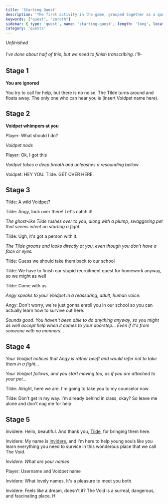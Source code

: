 ```yaml
---
title: 'Starting Quest'
description: 'The first activity in the game, grouped together as a quest for brevity.'
keywords: ["quest", "zeroth"]
sidebar: { type: 'quest', name: 'starting-quest', length: 'long', location: "Garden of Consiousness & The Institute", starterNPC: "Tilde", reward: "None", requirements: "None" }
category: 'quests'
---
```


*Unfinished*
###### I've done about half of this, but we need to finish transcribing. I'll-

## Stage 1

**You are ignored**

You try to call for help, but there is no noise. The Tilde turns around and floats away. The only one who can hear you is (insert Voidpet name here).

## Stage 2

**Voidpet whimpers at you**

Player: What should I do?

*Voidpet nods*

Player: Ok, I got this

*Voidpet takes a deep breath and unleashes a resounding bellow*

Voidpet: HEY YOU. Tilde. GET OVER HERE.

## Stage 3

Tilde: A wild Voidpet? 

Tilde: Angy, look over there! Let's catch it!

*The ghost-like Tilde rushes over to you, along with a plump, swaggering pet that seems intent on starting a fight.*

Tilde: Ugh, it's got a person with it.

*The Tilde groans and looks directly at you, even though you don't have a face or eyes.*

Tilde: Guess we should take them back to our school

Tilde: We have to finish our stupid recruitment quest for homework anyway, so we might as well

Tilde: Come with us.

*Angy speaks to your Voidpet in a reassuring, adult, human voice:*

Angy: Don't worry, we're just gonna enroll you in our school so you can actually learn how to survive out here.

*Sounds good. You haven't been able to do anything anyway, so you might as well accept help when it comes to your doorstep... Even if it's from someone with no manners...*

## Stage 4

*Your Voidpet notices that Angy is rather beeft and would refer not to take them in a fight...*

*Your Voidpet follows, and you start moving too, as if you are attached to your pet...*

Tilde: Alright, here we are. I'm going to take you to my counselor now

Tilde: Don't get in my way. I'm already behind in class, okay? So leave me alone and don't nag me for help

## Stage 5

Invidere: Hello, beautiful. And thank you, [Tilde](/tilde-npc), for bringing them here.

Invidere: My name is [Invidere](/invidere-npc), and I'm here to help young souls like you learn everything you need to survice in this wonderous place that we call The Void. 

*Invidere: What are your names* 

Player: Username and Voidpet name

Invidere: What lovely names. It's a pleasure to meet you both.

Invidere: Feels like a dream, doesn't it? The Void is a surreal, dangerous, and fascinating place. H





